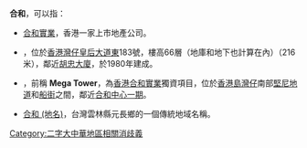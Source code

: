 '''合和'''，可以指：
* [[合和實業|合和實業]]，香港一家上市地產公司。
* {{engname|[[合和中心|合和中心]]|（Hopewell Centre）}}，位於[[香港|香港]][[灣仔|灣仔]][[皇后大道東_(街道)|皇后大道東]]183號，樓高66層（地庫和地下也計算在內）（216米），鄰近[[胡忠大廈|胡忠大廈]]，於1980年建成。
* {{engname|[[合和中心二期|合和中心二期]]|Hopewell Centre Phase 2}}，前稱 '''Mega Tower'''，為[[香港|香港]][[合和實業|合和實業]]獨資項目，位於[[香港島|香港島]][[灣仔|灣仔]]南部[[堅尼地道|堅尼地道]]和[[船街|船街]]之間，鄰近[[合和中心|合和中心一期]]。
* [[合和_(地名)|合和 (地名)]]，台灣雲林縣元長鄉的一個傳統地域名稱。
{{disambig}}
[[Category:二字大中華地區相關消歧義|Category:二字大中華地區相關消歧義]]